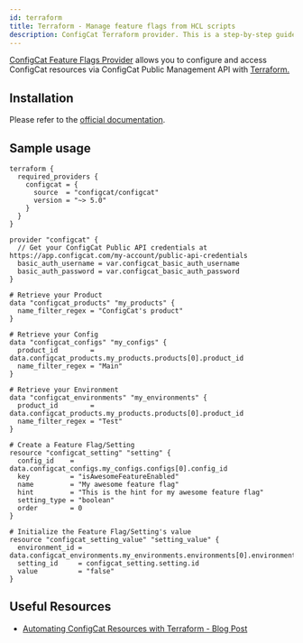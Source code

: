 ```yaml
---
id: terraform
title: Terraform - Manage feature flags from HCL scripts
description: ConfigCat Terraform provider. This is a step-by-step guide on how to manage feature flags from Terraform using the ConfigCat Terraform provider.
---
```


<a href="https://registry.terraform.io/providers/configcat/configcat" target="_blank" >ConfigCat Feature Flags Provider</a> allows you to configure and access ConfigCat resources via ConfigCat Public Management API with <a href="https://www.terraform.io/" target="_blank" >Terraform.</a>

## Installation

Please refer to the <a href="https://registry.terraform.io/providers/configcat/configcat/latest/docs" target="_blank">official documentation</a>.

## Sample usage

```hcl
terraform {
  required_providers {
    configcat = {
      source  = "configcat/configcat"
      version = "~> 5.0"
    }
  }
}

provider "configcat" {
  // Get your ConfigCat Public API credentials at https://app.configcat.com/my-account/public-api-credentials
  basic_auth_username = var.configcat_basic_auth_username
  basic_auth_password = var.configcat_basic_auth_password
}

# Retrieve your Product
data "configcat_products" "my_products" {
  name_filter_regex = "ConfigCat's product"
}

# Retrieve your Config
data "configcat_configs" "my_configs" {
  product_id        = data.configcat_products.my_products.products[0].product_id
  name_filter_regex = "Main"
}

# Retrieve your Environment
data "configcat_environments" "my_environments" {
  product_id        = data.configcat_products.my_products.products[0].product_id
  name_filter_regex = "Test"
}

# Create a Feature Flag/Setting
resource "configcat_setting" "setting" {
  config_id    = data.configcat_configs.my_configs.configs[0].config_id
  key          = "isAwesomeFeatureEnabled"
  name         = "My awesome feature flag"
  hint         = "This is the hint for my awesome feature flag"
  setting_type = "boolean"
  order        = 0
}

# Initialize the Feature Flag/Setting's value
resource "configcat_setting_value" "setting_value" {
  environment_id = data.configcat_environments.my_environments.environments[0].environment_id
  setting_id     = configcat_setting.setting.id
  value          = "false"
}

```

## Useful Resources

- [Automating ConfigCat Resources with Terraform - Blog Post](https://configcat.com/blog/2023/06/02/infrastructure-as-code-terraform-integration/)